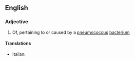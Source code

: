 ==English==

===Adjective===
{{en-adj|-}}

# Of, pertaining to or caused by a [[pneumococcus]] [[bacterium]]

====Translations====
{{trans-top|of, pertaining to or caused by the pneumococcus}}
* Italian: {{t-|it|pneumococcico|lang=it}}
{{trans-mid}}
{{trans-bottom}}